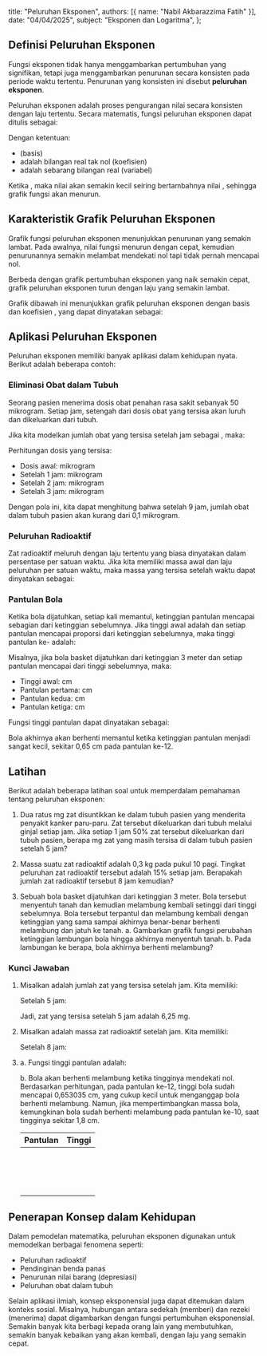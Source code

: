 
  title: "Peluruhan Eksponen",
  authors: [{ name: "Nabil Akbarazzima Fatih" }],
  date: "04/04/2025",
  subject: "Eksponen dan Logaritma",
};

## Definisi Peluruhan Eksponen

Fungsi eksponen tidak hanya menggambarkan pertumbuhan yang signifikan, tetapi juga menggambarkan penurunan secara konsisten pada periode waktu tertentu. Penurunan yang konsisten ini disebut **peluruhan eksponen**.

Peluruhan eksponen adalah proses pengurangan nilai secara konsisten dengan laju tertentu. Secara matematis, fungsi peluruhan eksponen dapat ditulis sebagai:

<BlockMath math="f(x) = n \times a^x" />

Dengan ketentuan:

- <InlineMath math="0 < a < 1" /> (basis)
- <InlineMath math="n" /> adalah bilangan real tak nol (koefisien)
- <InlineMath math="x" /> adalah sebarang bilangan real (variabel)

Ketika <InlineMath math="0 < a < 1" />, maka nilai <InlineMath math="a^x" /> akan semakin kecil seiring bertambahnya nilai <InlineMath math="x" />, sehingga grafik fungsi akan menurun.

## Karakteristik Grafik Peluruhan Eksponen

Grafik fungsi peluruhan eksponen menunjukkan penurunan yang semakin lambat. Pada awalnya, nilai fungsi menurun dengan cepat, kemudian penurunannya semakin melambat mendekati nol tapi tidak pernah mencapai nol.

Berbeda dengan grafik pertumbuhan eksponen yang naik semakin cepat, grafik peluruhan eksponen turun dengan laju yang semakin lambat.

Grafik dibawah ini menunjukkan grafik peluruhan eksponen dengan basis <InlineMath math="a = 0.5" /> dan koefisien <InlineMath math="n = 50" />, yang dapat dinyatakan sebagai:

<BlockMath math="f(x) = 50 \times \left(\frac{1}{2}\right)^x" />

<div className="mt-4">
  <FunctionChart
    a={0.5}
    p={50}
    title="Grafik Peluruhan Eksponen"
    description="Grafik turun dengan laju yang semakin lambat."
  />
</div>

## Aplikasi Peluruhan Eksponen

Peluruhan eksponen memiliki banyak aplikasi dalam kehidupan nyata. Berikut adalah beberapa contoh:

### Eliminasi Obat dalam Tubuh

Seorang pasien menerima dosis obat penahan rasa sakit sebanyak 50 mikrogram. Setiap jam, setengah dari dosis obat yang tersisa akan luruh dan dikeluarkan dari tubuh.

Jika kita modelkan jumlah obat yang tersisa setelah <InlineMath math="x" /> jam sebagai <InlineMath math="f(x)" />, maka:

<BlockMath math="f(x) = 50 \times \left(\frac{1}{2}\right)^x" />

Perhitungan dosis yang tersisa:

- Dosis awal: <InlineMath math="f(0) = 50" /> mikrogram
- Setelah 1 jam: <InlineMath math="f(1) = 50 \times \frac{1}{2} = 25" /> mikrogram
- Setelah 2 jam: <InlineMath math="f(2) = 25 \times \frac{1}{2} = 12,5" /> mikrogram
- Setelah 3 jam: <InlineMath math="f(3) = 12,5 \times \frac{1}{2} = 6,25" /> mikrogram

Dengan pola ini, kita dapat menghitung bahwa setelah 9 jam, jumlah obat dalam tubuh pasien akan kurang dari 0,1 mikrogram.

### Peluruhan Radioaktif

Zat radioaktif meluruh dengan laju tertentu yang biasa dinyatakan dalam persentase per satuan waktu. Jika kita memiliki massa awal <InlineMath math="M_0" /> dan laju peluruhan <InlineMath math="r" /> per satuan waktu, maka massa yang tersisa setelah waktu <InlineMath math="t" /> dapat dinyatakan sebagai:

<BlockMath math="M(t) = M_0 \times (1-r)^t" />

### Pantulan Bola

Ketika bola dijatuhkan, setiap kali memantul, ketinggian pantulan mencapai sebagian dari ketinggian sebelumnya. Jika tinggi awal adalah <InlineMath math="h_0" /> dan setiap pantulan mencapai proporsi <InlineMath math="p" /> dari ketinggian sebelumnya, maka tinggi pantulan ke-<InlineMath math="n" /> adalah:

<BlockMath math="h_n = h_0 \times p^n" />

Misalnya, jika bola basket dijatuhkan dari ketinggian 3 meter dan setiap pantulan mencapai <InlineMath math="\frac{3}{5}" /> dari tinggi sebelumnya, maka:

- Tinggi awal: <InlineMath math="h_0 = 300" /> cm
- Pantulan pertama: <InlineMath math="h_1 = 300 \times \frac{3}{5} = 180" /> cm
- Pantulan kedua: <InlineMath math="h_2 = 180 \times \frac{3}{5} = 108" /> cm
- Pantulan ketiga: <InlineMath math="h_3 = 108 \times \frac{3}{5} = 64,8" /> cm

Fungsi tinggi pantulan dapat dinyatakan sebagai:

<BlockMath math="h(n) = 300 \times \left(\frac{3}{5}\right)^n" />

Bola akhirnya akan berhenti memantul ketika ketinggian pantulan menjadi sangat kecil, sekitar 0,65 cm pada pantulan ke-12.

## Latihan

Berikut adalah beberapa latihan soal untuk memperdalam pemahaman tentang peluruhan eksponen:

1. Dua ratus mg zat disuntikkan ke dalam tubuh pasien yang menderita penyakit kanker paru-paru. Zat tersebut dikeluarkan dari tubuh melalui ginjal setiap jam. Jika setiap 1 jam 50% zat tersebut dikeluarkan dari tubuh pasien, berapa mg zat yang masih tersisa di dalam tubuh pasien setelah 5 jam?

2. Massa suatu zat radioaktif adalah 0,3 kg pada pukul 10 pagi. Tingkat peluruhan zat radioaktif tersebut adalah 15% setiap jam. Berapakah jumlah zat radioaktif tersebut 8 jam kemudian?

3. Sebuah bola basket dijatuhkan dari ketinggian 3 meter. Bola tersebut menyentuh tanah dan kemudian melambung kembali setinggi <InlineMath math="\frac{3}{5}" /> dari tinggi sebelumnya. Bola tersebut terpantul dan melambung kembali dengan ketinggian yang sama sampai akhirnya benar-benar berhenti melambung dan jatuh ke tanah.
   a. Gambarkan grafik fungsi perubahan ketinggian lambungan bola hingga akhirnya menyentuh tanah.
   b. Pada lambungan ke berapa, bola akhirnya berhenti melambung?

### Kunci Jawaban

1. Misalkan <InlineMath math="f(x)" /> adalah jumlah zat yang tersisa setelah <InlineMath math="x" /> jam. Kita memiliki:

   <BlockMath math="f(x) = 200 \times \left(\frac{1}{2}\right)^x" />

   Setelah 5 jam:

   <BlockMath math="f(5) = 200 \times \left(\frac{1}{2}\right)^5 = 200 \times 0,03125 = 6,25" />

   Jadi, zat yang tersisa setelah 5 jam adalah 6,25 mg.

2. Misalkan <InlineMath math="f(x)" /> adalah massa zat radioaktif setelah <InlineMath math="x" /> jam. Kita memiliki:

   <BlockMath math="f(x) = 0,3 \times (0,85)^x" />

   Setelah 8 jam:

   <BlockMath math="f(8) = 0,3 \times (0,85)^8 \approx 0,083 \text{ kg} \text{ atau sekitar } 83 \text{ gram}." />

3. a. Fungsi tinggi pantulan adalah:

   <BlockMath math="h(n) = 300 \times \left(\frac{3}{5}\right)^n" />

   <div className="mt-4">
     <FunctionChart
       a={3 / 5}
       p={300}
       title="Grafik Peluruhan Eksponen"
       description="Grafik turun dengan laju yang semakin lambat."
     />
   </div>

   b. Bola akan berhenti melambung ketika tingginya mendekati nol. Berdasarkan perhitungan, pada pantulan ke-12, tinggi bola sudah mencapai 0,653035 cm, yang cukup kecil untuk menganggap bola berhenti melambung. Namun, jika mempertimbangkan massa bola, kemungkinan bola sudah berhenti melambung pada pantulan ke-10, saat tingginya sekitar 1,8 cm.

   | Pantulan                     | Tinggi                         |
   | ---------------------------- | ------------------------------ |
   | <InlineMath math="n = 0" />  | <InlineMath math="300" />      |
   | <InlineMath math="n = 1" />  | <InlineMath math="180" />      |
   | <InlineMath math="n = 2" />  | <InlineMath math="108" />      |
   | <InlineMath math="n = 3" />  | <InlineMath math="64,8" />     |
   | <InlineMath math="n = 4" />  | <InlineMath math="38,88" />    |
   | <InlineMath math="n = 5" />  | <InlineMath math="23,328" />   |
   | <InlineMath math="n = 6" />  | <InlineMath math="13,9968" />  |
   | <InlineMath math="n = 7" />  | <InlineMath math="8,39808" />  |
   | <InlineMath math="n = 8" />  | <InlineMath math="5,038848" /> |
   | <InlineMath math="n = 9" />  | <InlineMath math="3,023309" /> |
   | <InlineMath math="n = 10" /> | <InlineMath math="1,813985" /> |
   | <InlineMath math="n = 11" /> | <InlineMath math="1,088391" /> |
   | <InlineMath math="n = 12" /> | <InlineMath math="0,653035" /> |
   | <InlineMath math="n = 13" /> | <InlineMath math="0,391821" /> |
   | <InlineMath math="n = 14" /> | <InlineMath math="0,235092" /> |
   | <InlineMath math="n = 15" /> | <InlineMath math="0,141055" /> |

## Penerapan Konsep dalam Kehidupan

Dalam pemodelan matematika, peluruhan eksponen digunakan untuk memodelkan berbagai fenomena seperti:

- Peluruhan radioaktif
- Pendinginan benda panas
- Penurunan nilai barang (depresiasi)
- Peluruhan obat dalam tubuh

Selain aplikasi ilmiah, konsep eksponensial juga dapat ditemukan dalam konteks sosial. Misalnya, hubungan antara sedekah (memberi) dan rezeki (menerima) dapat digambarkan dengan fungsi pertumbuhan eksponensial. Semakin banyak kita berbagi kepada orang lain yang membutuhkan, semakin banyak kebaikan yang akan kembali, dengan laju yang semakin cepat.
